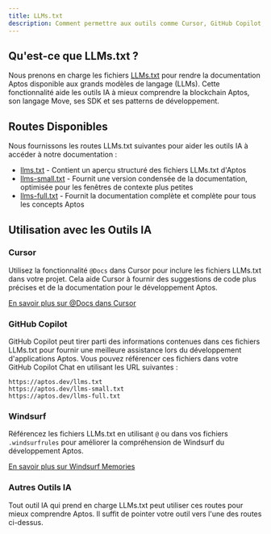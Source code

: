 ```yaml
---
title: LLMs.txt
description: Comment permettre aux outils comme Cursor, GitHub Copilot, ChatGPT et Claude de comprendre la documentation Aptos.
---
```


## Qu'est-ce que LLMs.txt ?

Nous prenons en charge les fichiers [LLMs.txt](https://llmstxt.org/) pour rendre la documentation Aptos disponible aux grands modèles de langage (LLMs). Cette fonctionnalité aide les outils IA à mieux comprendre la blockchain Aptos, son langage Move, ses SDK et ses patterns de développement.

## Routes Disponibles

Nous fournissons les routes LLMs.txt suivantes pour aider les outils IA à accéder à notre documentation :

- [llms.txt](/llms.txt) - Contient un aperçu structuré des fichiers LLMs.txt d'Aptos
- [llms-small.txt](/llms-small.txt) - Fournit une version condensée de la documentation, optimisée pour les fenêtres de contexte plus petites
- [llms-full.txt](/llms-full.txt) - Fournit la documentation complète et complète pour tous les concepts Aptos

## Utilisation avec les Outils IA

### Cursor

Utilisez la fonctionnalité `@Docs` dans Cursor pour inclure les fichiers LLMs.txt dans votre projet. Cela aide Cursor à fournir des suggestions de code plus précises et de la documentation pour le développement Aptos.

[En savoir plus sur @Docs dans Cursor](https://docs.cursor.com/context/@-symbols/@-docs)

### GitHub Copilot

GitHub Copilot peut tirer parti des informations contenues dans ces fichiers LLMs.txt pour fournir une meilleure assistance lors du développement d'applications Aptos. Vous pouvez référencer ces fichiers dans votre GitHub Copilot Chat en utilisant les URL suivantes :

```
https://aptos.dev/llms.txt
https://aptos.dev/llms-small.txt
https://aptos.dev/llms-full.txt
```

### Windsurf

Référencez les fichiers LLMs.txt en utilisant `@` ou dans vos fichiers `.windsurfrules` pour améliorer la compréhension de Windsurf du développement Aptos.

[En savoir plus sur Windsurf Memories](https://docs.codeium.com/windsurf/memories#memories-and-rules)

### Autres Outils IA

Tout outil IA qui prend en charge LLMs.txt peut utiliser ces routes pour mieux comprendre Aptos. Il suffit de pointer votre outil vers l'une des routes ci-dessus.
